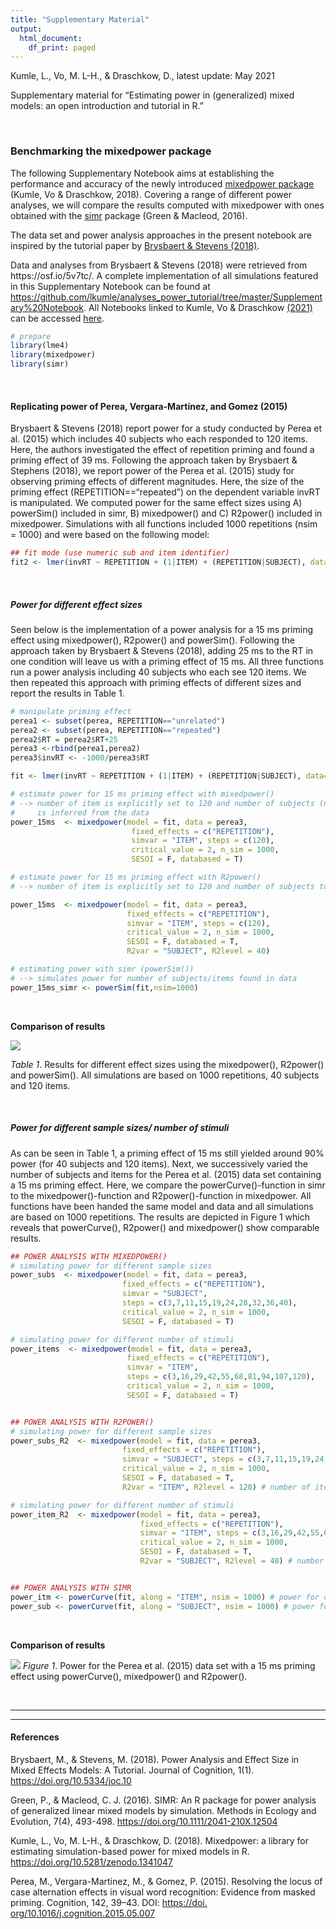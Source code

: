 ```yaml
---
title: "Supplementary Material"
output:
  html_document:
    df_print: paged
---
```


Kumle, L., Vo, M. L-H., & Draschkow, D., latest update: May 2021

Supplementary material for "Estimating power in (generalized) mixed models: an open introduction and tutorial in R."

&nbsp;


### **Benchmarking the mixedpower package**

The following Supplementary Notebook aims at establishing the performance and accuracy of the newly introduced [mixedpower package](https://github.com/DejanDraschkow/mixedpower) (Kumle, Vo & Draschkow, 2018). Covering a range of different power analyses, we will compare the results computed with mixedpower with ones obtained with the [simr](https://besjournals.onlinelibrary.wiley.com/doi/full/10.1111/2041-210X.12504) package (Green & Macleod, 2016).


The data set and power analysis approaches in the present notebook are inspired by the tutorial paper by [Brysbaert & Stevens (2018)](https://doi.org/10.5334/joc.10).   

Data and analyses from Brysbaert & Stevens (2018) were retrieved from https://osf.io/5v7tc/. A complete implementation of all simulations featured in this Supplementary Notebook can be found at [https://github.com/lkumle/analyses_power_tutorial/tree/master/Supplementary%20Notebook](https://github.com/lkumle/analyses_power_tutorial/tree/master/Supplementary%20Notebook). All Notebooks linked to Kumle, Vo & Draschkow [(2021)](https://doi.org/10.3758/s13428-021-01546-0) can be accessed [here](https://lkumle.github.io/power_notebooks/). 


```r
# prepare
library(lme4)
library(mixedpower)
library(simr)
```

&nbsp;  

#### **Replicating power of Perea, Vergara-Martínez, and Gomez (2015)**

Brysbaert & Stevens (2018) report power for a study conducted by Perea et al. (2015) which includes 40 subjects who each responded to 120 items. Here, the authors investigated the effect of repetition priming and found a priming effect of 39 ms. Following the approach taken by Brysbaert & Stephens (2018), we report power of the  Perea et al. (2015) study for observing priming effects of different magnitudes. Here, the size  of the priming effect (REPETITION=="repeated") on the dependent variable invRT is manipulated. We computed power for the same effect sizes using A) powerSim() included in simr, B) mixedpower() and C) R2power() included in mixedpower. Simulations with all functions included 1000 repetitions (nsim = 1000) and were based on the following model:


```r
## fit mode (use numeric sub and item identifier)
fit2 <- lmer(invRT ~ REPETITION + (1|ITEM) + (REPETITION|SUBJECT), data=perea)
```
&nbsp;

##### Power for different effect sizes

Seen below is the implementation of a power analysis for a 15 ms priming effect using mixedpower(), R2power() and powerSim(). Following the approach taken by Brysbaert & Stevens (2018), adding 25 ms to the RT in one condition will leave us with a priming effect of 15 ms. All three functions run a power analysis including 40 subjects who each see 120 items. We then repeated this approach with priming effects of different sizes and report the results in Table 1.

```r
# manipulate priming effect
perea1 <- subset(perea, REPETITION=="unrelated")
perea2 <- subset(perea, REPETITION=="repeated")
perea2$RT = perea2$RT+25
perea3 <-rbind(perea1,perea2)
perea3$invRT <- -1000/perea3$RT

fit <- lmer(invRT ~ REPETITION + (1|ITEM) + (REPETITION|SUBJECT), data=perea3)

# estimate power for 15 ms priming effect with mixedpower()
# --> number of item is explicitly set to 120 and number of subjects (n = 40 )
#     is inferred from the data
power_15ms  <- mixedpower(model = fit, data = perea3,
                           fixed_effects = c("REPETITION"),
                           simvar = "ITEM", steps = c(120),
                           critical_value = 2, n_sim = 1000,
                           SESOI = F, databased = T)

# estimate power for 15 ms priming effect with R2power()
# --> number of item is explicitly set to 120 and number of subjects to 40

power_15ms  <- mixedpower(model = fit, data = perea3,
                          fixed_effects = c("REPETITION"),
                          simvar = "ITEM", steps = c(120),
                          critical_value = 2, n_sim = 1000,
                          SESOI = F, databased = T, 
                          R2var = "SUBJECT", R2level = 40)

# estimating power with simr (powerSim())
# --> simulates power for number of subjects/items found in data
power_15ms_simr <- powerSim(fit,nsim=1000)
```
&nbsp;

__Comparison of results __

![](/Users/leah/Dropbox/Power/manuscript/BRM/Reviews/benchmarking/table_3.png)

_Table 1_. Results for different effect sizes using the mixedpower(), R2power() and powerSim(). All simulations are based on 1000 repetitions, 40 subjects and 120 items.


&nbsp;   

##### Power for different sample sizes/ number of stimuli

As can be seen in Table 1, a priming effect of 15 ms still yielded around 90% power (for 40 subjects and 120 items). Next, we successively varied the number of subjects and items for the Perea et al. (2015) data set containing a 15 ms priming effect. Here, we compare the powerCurve()-function in simr to the mixedpower()-function and R2power()-function in mixedpower. All functions have been handed the same model and data and all simulations are based on 1000 repetitions. The results are depicted in Figure 1 which reveals that powerCurve(), R2power() and mixedpower() show comparable results.

```r

## POWER ANALYSIS WITH MIXEDPOWER()
# simulating power for different sample sizes
power_subs  <- mixedpower(model = fit, data = perea3,
                         fixed_effects = c("REPETITION"),
                         simvar = "SUBJECT",
                         steps = c(3,7,11,15,19,24,28,32,36,40),
                         critical_value = 2, n_sim = 1000,
                         SESOI = F, databased = T)

# simulating power for different number of stimuli
power_items  <- mixedpower(model = fit, data = perea3,
                          fixed_effects = c("REPETITION"),
                          simvar = "ITEM",
                          steps = c(3,16,29,42,55,68,81,94,107,120),
                          critical_value = 2, n_sim = 1000,
                          SESOI = F, databased = T)


## POWER ANALYSIS WITH R2POWER()
# simulating power for different sample sizes
power_subs_R2  <- mixedpower(model = fit, data = perea3,
                         fixed_effects = c("REPETITION"),
                         simvar = "SUBJECT", steps = c(3,7,11,15,19,24,28,32,36,40),
                         critical_value = 2, n_sim = 1000,
                         SESOI = F, databased = T, 
                         R2var = "ITEM", R2level = 120) # number of items explicitly fixed to 120

# simulating power for different number of stimuli
power_item_R2  <- mixedpower(model = fit, data = perea3,
                             fixed_effects = c("REPETITION"),
                             simvar = "ITEM", steps = c(3,16,29,42,55,68,81,94,107,120),
                             critical_value = 2, n_sim = 1000,
                             SESOI = F, databased = T, 
                             R2var = "SUBJECT", R2level = 40) # number of items explicitly fixed to 40


## POWER ANALYSIS WITH SIMR
power_itm <- powerCurve(fit, along = "ITEM", nsim = 1000) # power for different number of stimuli
power_sub <- powerCurve(fit, along = "SUBJECT", nsim = 1000) # power for different sample sizes
```
&nbsp;

__Comparison of results __

![](/Users/leah/Dropbox/Power/manuscript/BRM/Reviews/benchmarking/figure_1.png)
_Figure 1_. Power for the Perea et al. (2015) data set with a 15 ms priming effect using powerCurve(), mixedpower() and R2power().

&nbsp;



***
***

#### References    

Brysbaert, M., & Stevens, M. (2018). Power Analysis and Effect Size in Mixed Effects Models: A Tutorial. Journal of Cognition, 1(1). [https://doi.org/10.5334/joc.10](https://doi.org/10.5334/joc.10)

Green, P., & Macleod, C. J. (2016). SIMR: An R package for power analysis of generalized linear mixed models by simulation. Methods in Ecology and Evolution, 7(4), 493-498. [https://doi.org/10.1111/2041-210X.12504](https://doi.org/10.1111/2041-210X.12504)

Kumle, L., Vo, M. L-H., & Draschkow, D. (2018). Mixedpower: a library for
estimating simulation-based power for mixed models in R. [https://doi.org/10.5281/zenodo.1341047](https://doi.org/10.5281/zenodo.1341047)

Perea, M., Vergara-Martinez, M., & Gomez, P. (2015). Resolving the locus of case alternation effects in visual word recognition: Evidence from masked priming. Cognition, 142, 39–43. DOI: [https://doi. org/10.1016/j.cognition.2015.05.007](https://doi. org/10.1016/j.cognition.2015.05.007)
